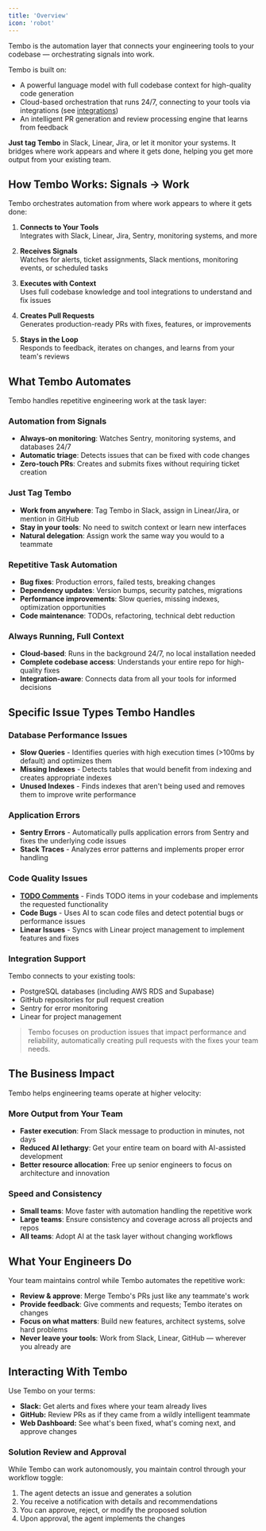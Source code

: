 ```yaml
---
title: 'Overview'
icon: 'robot'
---
```


Tembo is the automation layer that connects your engineering tools to your codebase — orchestrating signals into work.

Tembo is built on:

- A powerful language model with full codebase context for high-quality code generation
- Cloud-based orchestration that runs 24/7, connecting to your tools via integrations (see [integrations](/integrations))
- An intelligent PR generation and review processing engine that learns from feedback

**Just tag Tembo** in Slack, Linear, Jira, or let it monitor your systems. It bridges where work appears and where it gets done, helping you get more output from your existing team.

## How Tembo Works: Signals → Work

Tembo orchestrates automation from where work appears to where it gets done:

1. **Connects to Your Tools**\
   Integrates with Slack, Linear, Jira, Sentry, monitoring systems, and more

2. **Receives Signals**\
   Watches for alerts, ticket assignments, Slack mentions, monitoring events, or scheduled tasks

3. **Executes with Context**\
   Uses full codebase knowledge and tool integrations to understand and fix issues

4. **Creates Pull Requests**\
   Generates production-ready PRs with fixes, features, or improvements

5. **Stays in the Loop**\
   Responds to feedback, iterates on changes, and learns from your team's reviews

## What Tembo Automates

Tembo handles repetitive engineering work at the task layer:

### Automation from Signals

- **Always-on monitoring**: Watches Sentry, monitoring systems, and databases 24/7
- **Automatic triage**: Detects issues that can be fixed with code changes
- **Zero-touch PRs**: Creates and submits fixes without requiring ticket creation

### Just Tag Tembo

- **Work from anywhere**: Tag Tembo in Slack, assign in Linear/Jira, or mention in GitHub
- **Stay in your tools**: No need to switch context or learn new interfaces
- **Natural delegation**: Assign work the same way you would to a teammate

### Repetitive Task Automation

- **Bug fixes**: Production errors, failed tests, breaking changes
- **Dependency updates**: Version bumps, security patches, migrations
- **Performance improvements**: Slow queries, missing indexes, optimization opportunities
- **Code maintenance**: TODOs, refactoring, technical debt reduction

### Always Running, Full Context

- **Cloud-based**: Runs in the background 24/7, no local installation needed
- **Complete codebase access**: Understands your entire repo for high-quality fixes
- **Integration-aware**: Connects data from all your tools for informed decisions

## Specific Issue Types Tembo Handles

### Database Performance Issues

- **Slow Queries** - Identifies queries with high execution times (>100ms by default) and optimizes them
- **Missing Indexes** - Detects tables that would benefit from indexing and creates appropriate indexes
- **Unused Indexes** - Finds indexes that aren't being used and removes them to improve write performance

### Application Errors

- **Sentry Errors** - Automatically pulls application errors from Sentry and fixes the underlying code issues
- **Stack Traces** - Analyzes error patterns and implements proper error handling

### Code Quality Issues

- **[TODO Comments](/features/todo-comments)** - Finds TODO items in your codebase and implements the requested functionality
- **Code Bugs** - Uses AI to scan code files and detect potential bugs or performance issues
- **Linear Issues** - Syncs with Linear project management to implement features and fixes

### Integration Support

Tembo connects to your existing tools:

- PostgreSQL databases (including AWS RDS and Supabase)
- GitHub repositories for pull request creation
- Sentry for error monitoring
- Linear for project management

> Tembo focuses on production issues that impact performance and reliability, automatically creating pull requests with the fixes your team needs.

## The Business Impact

Tembo helps engineering teams operate at higher velocity:

### More Output from Your Team

- **Faster execution**: From Slack message to production in minutes, not days
- **Reduced AI lethargy**: Get your entire team on board with AI-assisted development
- **Better resource allocation**: Free up senior engineers to focus on architecture and innovation

### Speed and Consistency

- **Small teams**: Move faster with automation handling the repetitive work
- **Large teams**: Ensure consistency and coverage across all projects and repos
- **All teams**: Adopt AI at the task layer without changing workflows

## What Your Engineers Do

Your team maintains control while Tembo automates the repetitive work:

- **Review & approve**: Merge Tembo's PRs just like any teammate's work
- **Provide feedback**: Give comments and requests; Tembo iterates on changes
- **Focus on what matters**: Build new features, architect systems, solve hard problems
- **Never leave your tools**: Work from Slack, Linear, GitHub — wherever you already are

## Interacting With Tembo

Use Tembo on your terms:

- **Slack:** Get alerts and fixes where your team already lives
- **GitHub:** Review PRs as if they came from a wildly intelligent teammate
- **Web Dashboard:** See what's been fixed, what's coming next, and approve changes

### Solution Review and Approval

While Tembo can work autonomously, you maintain control through your workflow toggle:

1. The agent detects an issue and generates a solution
2. You receive a notification with details and recommendations
3. You can approve, reject, or modify the proposed solution
4. Upon approval, the agent implements the changes
